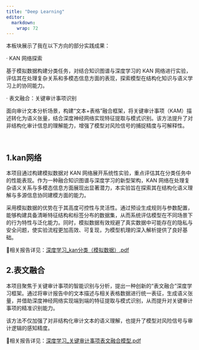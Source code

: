 ```yaml
---
title: "Deep Learning"
editor: 
  markdown: 
    wrap: 72
---
```

本板块展示了我在以下方向的部分实践成果：

· KAN 网络探索

基于模拟数据构建分类任务，对结合知识图谱与深度学习的 KAN 网络进行实验，评估其在处理复杂关系和多模态信息方面的表现，探索模型在结构化知识与语义学习上的协同能力。

· 表文融合：关键审计事项识别

面向审计文本分析场景，构建“文本+表格”融合框架，将关键审计事项（KAM）描述转化为语义张量，结合深度神经网络实现特征提取与模式识别。该方法提升了对非结构化审计信息的理解能力，增强了模型对风险信号的捕捉精度与可解释性。

&emsp;


## 1.kan网络
本项目通过构建模拟数据对 KAN 网络展开系统性实验，重点评估其在分类任务中的性能表现。作为一种融合知识图谱与深度学习的新型架构，KAN 网络在处理复杂语义关系与多模态信息方面展现出显著潜力，本实验旨在探索其在结构化语义理解与多源信息协同建模方面的能力。

采用模拟数据的优势在于其高度可控性与灵活性。通过预设生成规则与参数配置，能够构建具备清晰特征结构和标签分布的数据集，从而系统评估模型在不同场景下的行为特性与泛化能力。同时，模拟数据有效规避了真实数据中可能存在的隐私与安全问题，使实验流程更加高效、可复现，为模型机理的深入解析提供了良好基础。

📄相关报告详见：[深度学习_kan分类（模拟数据）.pdf](深度学习_kan分类（模拟数据）.pdf)


## 2.表文融合
本项目聚焦于关键审计事项的智能识别与分析，提出一种创新的“表文融合”深度学习框架。通过将审计报告中的文本描述与相关表格数据进行统一表征，生成语义张量，并借助深度神经网络实现端到端的特征提取与模式识别，从而提升对关键审计事项的精准识别能力。

该方法不仅加强了对非结构化审计文本的语义理解，也提升了模型对风险信号与审计逻辑的感知精度。

📄相关报告详见：[深度学习_关键审计事项表文融合模型.pdf](深度学习_关键审计事项表文融合模型.pdf)
